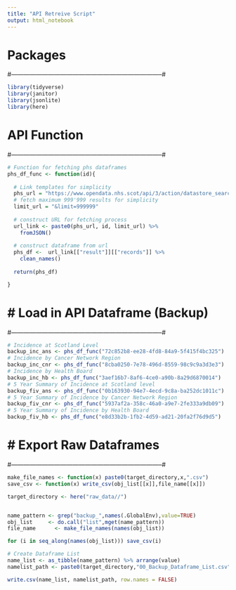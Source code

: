 ```yaml
---
title: "API Retreive Script"
output: html_notebook
---
```



# Packages
#--------------------------------------------------------------------------#
```r
library(tidyverse)
library(janitor)
library(jsonlite)
library(here)
```

# API Function
#--------------------------------------------------------------------------#

```r
# Function for fetching phs dataframes
phs_df_func <- function(id){
  
  # Link templates for simplicity
  phs_url = "https://www.opendata.nhs.scot/api/3/action/datastore_search?resource_id="
  # fetch maximum 999'999 results for simplicity
  limit_url = "&limit=999999"
  
  # construct URL for fetching process
  url_link <- paste0(phs_url, id, limit_url) %>%
    fromJSON()
  
  # construct dataframe from url
  phs_df <-  url_link[["result"]][["records"]] %>% 
    clean_names()
  
  return(phs_df)

}
```


# # Load in API Dataframe (Backup)
#--------------------------------------------------------------------------#

```r
# Incidence at Scotland Level
backup_inc_ans <- phs_df_func("72c852b8-ee28-4fd8-84a9-5f415f4bc325")
# Incidence by Cancer Network Region
backup_inc_cnr <- phs_df_func("8cba0250-7e78-496d-8559-98c9c9a3d3e3")
# Incidence by Health Board
backup_inc_hb <- phs_df_func("3aef16b7-8af6-4ce0-a90b-8a29d6870014")
# 5 Year Summary of Incidence at Scotland level
backup_fiv_ans <- phs_df_func("0b163930-94e7-4ecd-9c8a-ba252dc1011c")
# 5 Year Summary of Incidence by Cancer Network Region
backup_fiv_cnr <- phs_df_func("5937af2a-358c-46a0-a9e7-2fe333a9db09")
# 5 Year Summary of Incidence by Health Board
backup_fiv_hb <- phs_df_func("e8d33b2b-1fb2-4d59-ad21-20fa2f76d9d5")

```

# # Export Raw Dataframes
#--------------------------------------------------------------------------#
```r
make_file_names <- function(x) paste0(target_directory,x,".csv")
save_csv <- function(x) write_csv(obj_list[[x]],file_name[[x]])

target_directory <- here("raw_data//")


name_pattern <- grep("backup_",names(.GlobalEnv),value=TRUE)
obj_list     <- do.call("list",mget(name_pattern))
file_name      <- make_file_names(names(obj_list))

for (i in seq_along(names(obj_list))) save_csv(i)

# Create Dataframe List
name_list <- as_tibble(name_pattern) %>% arrange(value)
namelist_path <- paste0(target_directory,"00_Backup_Dataframe_List.csv")

write.csv(name_list, namelist_path, row.names = FALSE)

```